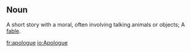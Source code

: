 ==Noun==
A short story with a moral, often involving talking animals or objects;
A [[fable]].

[[fr:apologue]]
[[io:Apologue]]